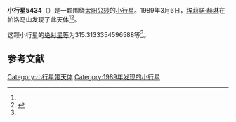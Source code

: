 {{Infobox planet
| bgcolour = #FFFFC0
| name = 5434
| symbol = 
| image = 
| caption = 
| discovery = yes
| discovery_ref = 
| discoverer = [[埃莉諾·赫琳|埃莉諾·赫琳]]
| discovery_site = [[帕洛马山|帕洛马山]] 
| discovered = 1989年3月6日
| designations = yes
| mp_name = 
| named_after = 
| alt_names = 1989 ES/ 1986 TX14 / 1991 PF9
| mp_category = [[主带小行星|主带小行星]]
| orbit_ref = <ref name="a">[http://ssd.jpl.nasa.gov/sbdb.cgi?sstr=5434 5434] {{Wayback|url=http://ssd.jpl.nasa.gov/sbdb.cgi?sstr=5434 |date=20201124020656 }}，小行星數據庫瀏覽器（JPL Small-Body Database Browser）－[[美国国家航空航天局|美国国家航空航天局]]喷气推进实验室</ref>
| epoch = 2456400.5 (2013年4月18日更新)
| aphelion = {{convert|3.443018042577378|AU|km|3|abbr=on|lk=out}}
| perihelion = {{convert|2.927238662849274|AU|km|3|abbr=on}}
| semimajor = {{convert|3.185128352713326|AU|km|3|abbr=on}}
| eccentricity = 0.080966812
| period = 2076.293928 [[日|日]]<br />5.68[[儒略年|儒略年]]
| avg_speed = 
| inclination = 17.05786011775932
| asc_node = 172.6615670062699
| mean_anomaly = 
| arg_peri = 315.3133354596588
| satellites = 
| physical_characteristics = yes
| dimensions = 
| mass = 
| density = 
| surface_grav = 
| escape_velocity = 
| sidereal_day = 
| axial_tilt = 
| pole_ecliptic_lat = 
| pole_ecliptic_lon = 
| albedo = 
| temperatures= 
| temp_name1 = 
| mean_temp_1 = 
| max_temp_1 = 
| temp_name2 = 
| max_temp_2 = 
| spectral_type = 
| abs_magnitude = 315.3133354596588
}}

'''小行星5434'''（{{lang-en|5434}}）是一颗围绕[[太阳|太阳]][[公转|公转]]的[[小行星|小行星]]。1989年3月6日，[[埃莉諾·赫琳|埃莉諾·赫琳]]在帕洛马山发现了此天体<ref name="a" /><ref>{{cite news|title=小行星列表|url=http://cfa-www.harvard.edu/iau/lists/NumberedMPs.txt|accessdate=2013-07-08|newspaper=哈佛大学|archive-date=2008-05-17|archive-url=https://web.archive.org/web/20080517010638/http://cfa-www.harvard.edu/iau/lists/NumberedMPs.txt|dead-url=no}}</ref>。

这颗小行星的[[绝对星等|绝对星等]]为315.3133354596588等<ref name="a" />。

==参考文献==
{{reflist}}
{{Minor Planet Number|[[小行星5433|小行星5433]]|[[小行星5435|小行星5435]]}}

{{小天体}}

[[Category:小行星带天体|Category:小行星带天体]]
[[Category:1989年发现的小行星|Category:1989年发现的小行星]]

{{asteroid-stub}}